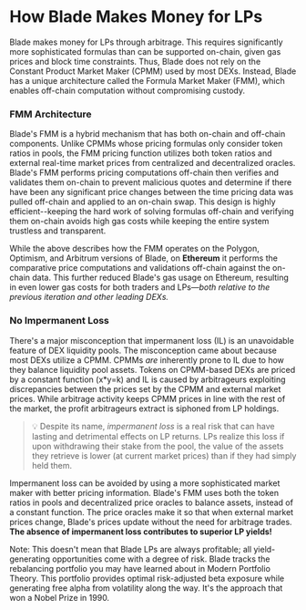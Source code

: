 
# How Blade Makes Money for LPs

Blade makes money for LPs through arbitrage. This requires significantly more sophisticated formulas than can be supported on-chain, given gas prices and block time constraints. Thus, Blade does not rely on the Constant Product Market Maker (CPMM) used by most DEXs. Instead, Blade has a unique architecture called the Formula Market Maker (FMM), which enables off-chain computation without compromising custody.

### FMM Architecture

Blade's FMM is a hybrid mechanism that has both on-chain and off-chain components. Unlike CPMMs whose pricing formulas only consider token ratios in pools, the FMM pricing function utilizes both token ratios and external real-time market prices from centralized and decentralized oracles. Blade's FMM performs pricing computations off-chain then verifies and validates them on-chain to prevent malicious quotes and determine if there have been any significant price changes between the time pricing data was pulled off-chain and applied to an on-chain swap. This design is highly efficient--keeping the hard work of solving formulas off-chain and verifying them on-chain avoids high gas costs while keeping the entire system trustless and transparent.

While the above describes how the FMM operates on the Polygon, Optimism, and Arbitrum versions of Blade, on **Ethereum** it performs the comparative price computations and validations off-chain against the on-chain data. This further reduced Blade's gas usage on Ethereum, resulting in even lower gas costs for both traders and LPs—_both relative to the previous iteration and other leading DEXs._

### No Impermanent Loss

There's a major misconception that impermanent loss (IL) is an unavoidable feature of DEX liquidity pools. The misconception came about because most DEXs utilize a CPMM. CPMMs _are_ inherently prone to IL due to how they balance liquidity pool assets. Tokens on CPMM-based DEXs are priced by a constant function (x\*y=k) and IL is caused by arbitrageurs exploiting discrepancies between the prices set by the CPMM and external market prices. While arbitrage activity keeps CPMM prices in line with the rest of the market, the profit arbitrageurs extract is siphoned from LP holdings.

> 💡 Despite its name, _impermanent loss_ is a real risk that can have lasting and detrimental effects on LP returns. LPs realize this loss if upon withdrawing their stake from the pool, the value of the assets they retrieve is lower (at current market prices) than if they had simply held them.

Impermanent loss can be avoided by using a more sophisticated market maker with better pricing information. Blade's FMM uses both the token ratios in pools and decentralized price oracles to balance assets, instead of a constant function. The price oracles make it so that when external market prices change, Blade's prices update without the need for arbitrage trades. **The absence of impermanent loss contributes to superior LP yields!**

<Callout type="note">
Note: This doesn't mean that Blade LPs are always profitable; all yield-generating opportunities come with a degree of risk. Blade tracks the rebalancing portfolio you may have learned about in Modern Portfolio Theory. This portfolio provides optimal risk-adjusted beta exposure while generating free alpha from volatility along the way. It's the approach that won a Nobel Prize in 1990.
</Callout>